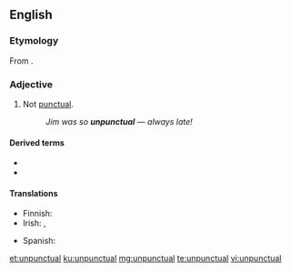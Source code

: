 ==English==

===Etymology===
From {{affix|en|un-|punctual}}.

===Adjective===
{{en-adj|-}}

# Not [[punctual]].
#: ''Jim was so '''unpunctual''' &mdash; always late!''

====Derived terms====
* {{l|en|unpunctually}}
* {{l|en|unpunctualness}}

====Translations====
{{trans-top|not punctual}}
* Finnish: {{t|fi|epätäsmällinen}}
* Irish: {{t|ga|míphoncúil}}, {{t|ga|ainfhéichiúnta}}
{{trans-mid}}
* Spanish: {{t+|es|impuntual}}
{{trans-bottom}}

[[et:unpunctual]]
[[ku:unpunctual]]
[[mg:unpunctual]]
[[te:unpunctual]]
[[vi:unpunctual]]
